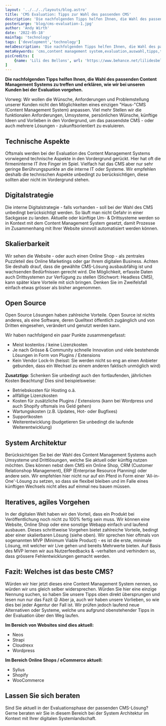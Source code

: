 ```yaml
---
layout: '../../../layouts/blog.astro'
title: 'CMS Evaluation: Tipps zur Wahl des passenden CMS'
description: 'Die nachfolgenden Tipps helfen Ihnen, die Wahl des passenden Content Management Systems zu treffen.'
posterLarge: 'blog/cms-evaluation-1.jpg'
author: 'Andy Wirth'
date: '2022-05-18'
mainTag: 'technology'
tags: ['development','technology']
metaDescription: 'Die nachfolgenden Tipps helfen Ihnen, die Wahl des passenden Content Management Systems zu treffen.'
metaKeywords: 'cms,content management system,evaluation,auswahl,tipps,technologie,cloudrexx,neos,wordpress,strapi'
picCredits: [ 
    {name: 'Lili des Bellons', url: 'https://www.behance.net/lilidesbellons'}
]
---
```



**Die nachfolgenden Tipps helfen Ihnen, die Wahl des passenden Content Management Systems zu treffen und erklären, wie wir bei unseren Kunden bei der Evaluation vorgehen.**

Vorweg: Wir wollen die Wünsche, Anforderungen und Problemstellung unserer Kunden nicht den Möglichkeiten eines einzigen "Haus-"CMS (Content Management System) anpassen. Viel mehr Stellen wir die funktionalen Anforderungen, Umsysteme, persönlichen Wünsche, künftige Ideen und Vorlieben in den Vordergrund, um das passendste CMS - oder auch mehrere Lösungen - zukunftsorientiert zu evaluieren.

## Technische Aspekte

Oftsmals werden bei der Evaluation des Content Management Systems vorwiegend technische Aspekte in den Vordergrund gerückt. Hier hat oft die firmeninterne IT ihre Finger im Spiel. Vielfach hat das CMS aber nur sehr geringe Berührungspunkte an die interne IT oder Systeme. Wir empfehlen deshalb die technischen Aspekte unbedingt zu berücksichtigen, diese sollten aber nicht im Vordergrund stehen.


## Digitalstrategie

Die interne Digitalstrategie - falls vorhanden - soll bei der Wahl des CMS unbedingt berücksichtigt werden. So läuft man nicht Gefahr in einer Sackgasse zu landen. Aktuelle oder künftige Um- & Drittsysteme werden so in Kontext mit dem Content Management System gesetzt, damit Prozesse im Zusammenhang mit Ihrer Website sinnvoll automatisiert werden können.


## Skalierbarkeit

Wir sehen die Website - oder auch einen Online Shop - als zentrales Puzzleteil des Online Marketings oder gar Ihrem digitalen Business. Achten Sie deshalb drauf, dass die gewählte CMS-Lösung ausbaubfähig ist und wachsenden Bedürfnissen gerecht wird. Die Möglichkeit, erfasste Daten auch Drittsystemen zur Verfügung zu stellen (Stichwort: Headless CMS), kann später klare Vorteile mit sich bringen. Denken Sie im Zweifelsfall einfach etwas grösser als bisher angenommen.


## Open Source

Open Source Lösungen haben zahlreiche Vorteile. Open Source ist nichts anderes, als eine Software, deren Quelltext öffentlich zugänglich und von Dritten eingesehen, verändert und genutzt werden kann.

Wir haben nachfolgend ein paar Punkte zusammengefasst:
  * Meist kostenlos / keine Lizenzkosten
  * Je nach Grösse & Community schnelle Innovation und viele bestehende Lösungen in Form von Plugins / Extensions
  * Kein Vendor Lock-In (heisst: Sie werden nicht so eng an einen Anbieter gebunden, dass ein Wechsel zu einem anderen faktisch unmöglich wird)

**Zusatztipp**: Schenken Sie unbedingt auch den fortlaufenden, jährlichen Kosten Beachtung! Dies sind beispielsweise:
  * Betriebskosten für Hosting o.ä.
  * allfällige Lizenzkosten
  * Kosten für zusätzliche Plugins / Extensions (kann bei Wordpress und auch Shopify oftsmals ins Geld gehen)
  * Wartungskosten (z.B. Updates, Hot- oder Bugfixes)
  * Supportkosten
  * Weiterentwicklung (budgetieren Sie unbedingt die laufende Weiterentwicklung)


## System Architektur
Berücksichtigen Sie bei der Wahl des Content Management Systems auch Umsysteme und Drittlösungen, welche Sie aktuell oder künftig nutzen möchten. Dies können nebst dem CMS ein Online Shop, CRM (Customer Relationshop Management), ERP (Enterprise Resource Planning) oder andere sein. Wir empfehlen hier nicht nur auf ein Pferd in Form einer 'All-in-One'-Lösung zu setzen, so dass sie flexibel bleiben und im Falle eines künftigen Wechsels nicht alles auf einmal neu bauen müssen. 


## Iteratives, agiles Vorgehen

In der digitalen Welt haben wir den Vorteil, dass ein Produkt bei Veröffentlichung noch nicht zu 100% fertig sein muss. Wir können eine Website, Online Shop oder eine sonstige Webapp einfach und laufend ausbauen. Dieses schrittweise Vorgehen bietet zahlreiche Vorteile, bedingt aber einer skalierbaren Lösung (siehe oben). Wir sprechen hier oftmals von sogenannten MVP (Minimum Viable Product) - es ist die erste, minimale Lösung, mit welcher wir Live gehen und bereits Mehrwerte bieten. Auf Basis des MVP lernen wir aus Nutzerfeedbacks & -verhalten und verhindern so, dass grössere Fehlentwicklungen gemacht werden.


## Fazit: Welches ist das beste CMS?

Würden wir hier jetzt dieses eine Content Management System nennen, so würden wir uns gleich selber widersprechen. Würden Sie hier eine einzige Nennung suchen, so haben Sie unsere Tipps oben direkt übersprungen und lesen nun nur das Fazit 😜
Aber ja, auch wir haben unsere Vorlieben, so wie dies bei jeder Agentur der Fall ist. Wir prüfen jedoch laufend neue Alternativen oder Systeme, welche uns aufgrund obenstehender Tipps in der Evaluation über den Weg laufen.

**Im Bereich von Websites sind dies aktuell:**
  * Neos
  * Strapi
  * Cloudrexx
  * Wordpress

**Im Bereich Online Shops / eCommerce aktuell:**
  * Sylius
  * Shopify
  * WooCommerce


## Lassen Sie sich beraten
Sind Sie aktuell in der Evaluationsphase der passenden CMS-Lösung? Gerne beraten wir Sie in diesem Bereich bei der System Architektur im Kontext mit Ihrer digitalen Systemlandschaft.
